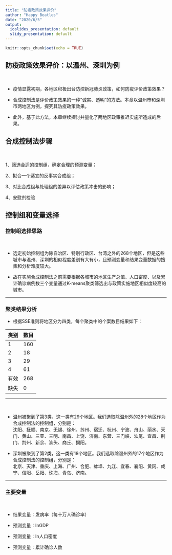 ```yaml
---
title: "防疫政策效果评价"
author: "Happy Beatles"
date: "2020/6/5"
output:
  ioslides_presentation: default
  slidy_presentation: default
---
```


```r
knitr::opts_chunk$set(echo = TRUE)
```

## 防疫政策效果评价：以温州、深圳为例
<br/>

- 疫情显露初期，各地区积极出台防控新冠肺炎政策，如何防疫评价政策效果？

- 合成控制法是评价政策效果的一种“诚实、透明”的方法。本章以温州市和深圳市两地区为例，探究其防疫政策效果。

- 此外，基于此方法，本章继续探讨并量化了两地区政策推迟实施所造成的后果。

## 合成控制法步骤
<br/>

1、筛选合适的控制组，确定合理的预测变量；  
  
2、拟合一个适宜的反事实合成组；  
  
3、对比合成组与处理组的差异以评估政策冲击的影响； 
  
4、安慰剂检验

## 控制组和变量选择
### 控制组选择思路
<br/>

- 选定初始控制组为除自治区、特别行政区、台湾之外的268个地区，但是这些城市与温州、深圳的相似程度差别有大有小，且预测变量和结果变量数据的搜集和分析难度较大。  

- 故在实施合成控制法之前需要根据各城市的地区生产总值、人口密度、以及累计确诊病例数三个变量通过K-means聚类筛选出与政策实施地区相似度较高的城市。

---


### 聚类结果分析


- 根据SSE准则将地区分为四类，每个聚类中的个案数目结果如下：

|   类别   |数目  |
| ---------|------|
|    1     | 160  |
|    2     |  18  |
|    3     |  29  |
|    4     |  61  |
|   有效   | 268  |
|   缺失   |   0  |

---

<br/>

- 温州被聚到了第3类，这一类有29个地区。我们选取除温州外的28个地区作为合成控制法的控制组，分别是：  
沈阳、抚顺、南京、无锡、徐州、苏州、宿迁、杭州、宁波、舟山、丽水、天门、黄山、三亚、三明、南昌、上饶、济南、东营、三门峡、汕尾、宜昌、荆门、荆州、新余、汕头、商丘、揭阳。

- 深圳被聚到了第2类，这一类有18个地区。我们选取除温州外的17个地区作为合成控制法的控制组，分别是：  
北京、天津、重庆、上海、广州、合肥、蚌埠、九江、宜春、襄阳、黄冈、咸宁、信阳、岳阳、珠海、青岛、济南。

---

### 主要变量
<br/>

- 结果变量：发病率（每十万人确诊率）

- 预测变量：lnGDP

- 预测变量：ln人口密度

- 预测变量：累计确诊人数


